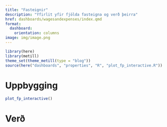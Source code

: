 ```yaml
---
title: "Fasteignir"
description: "Yfirlit yfir fjölda fasteigna og verð þeirra"
href: dashboards/wagesandexpenses/index.qmd
format: 
  dashboard:
    orientation: columns
image: img/image.png
---
```



```r
library(here)
library(metill)
theme_set(theme_metill(type = "blog"))
source(here("dashboards", "properties", "R", "plot_fp_interactive.R"))
```

# Uppbygging

```r
plot_fp_interactive()
```

# Verð